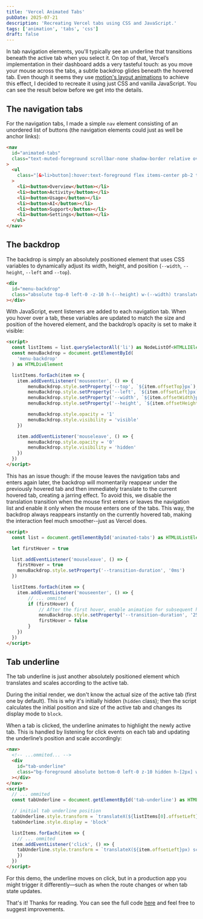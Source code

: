 ```yaml
---
title: 'Vercel Animated Tabs'
pubDate: 2025-07-21
description: 'Recreating Vercel tabs using CSS and JavaScript.'
tags: ['animation', 'tabs', 'css']
draft: false
---
```



In tab navigation elements, you'll typically see an underline that transitions beneath the active tab when you select it. On top of that, Vercel’s implementation in their dashboard adds a very tasteful touch: as you move your mouse across the tabs, a subtle backdrop glides beneath the hovered tab. Even though it seems they use [motion's layout animations](https://motion.dev/docs/react-layout-animations) to achieve this effect, I decided to recreate it using just CSS and vanilla JavaScript. You can see the result below before we get into the details.

<AnimatedTabs client:load />

## The navigation tabs

For the navigation tabs, I made a simple `nav` element consisting of an unordered list of buttons (the navigation elements could just as well be anchor links):

```html
<nav
  id="animated-tabs"
  class="text-muted-foreground scrollbar-none shadow-border relative overflow-x-auto shadow-[inset_0_-1px]"
>
  <ul
    class="[&>li>button]:hover:text-foreground flex items-center pb-2 text-sm [&>li>button]:inline-block [&>li>button]:cursor-pointer [&>li>button]:px-3 [&>li>button]:py-1 [&>li>button]:text-current [&>li>button]:transition-colors"
  >
    <li><button>Overview</button></li>
    <li><button>Activity</button></li>
    <li><button>Usage</button></li>
    <li><button>AI</button></li>
    <li><button>Support</button></li>
    <li><button>Settings</button></li>
  </ul>
</nav>
```

## The backdrop

The backdrop is simply an absolutely positioned element that uses CSS variables to dynamically adjust its width, height, and position (`--width`, `--height`, `--left` and `--top`).

```html
<div
  id="menu-backdrop"
  class="absolute top-0 left-0 -z-10 h-(--height) w-(--width) translate-x-(--left) translate-y-(--top) rounded bg-gray-300 opacity-0 transition-all duration-250 ease-in-out"
></div>
```

With JavaScript, event listeners are added to each navigation tab. When you hover over a tab, these variables are updated to match the size and position of the hovered element, and the backdrop’s opacity is set to make it visible:

```html
<script>
  const listItems = list.querySelectorAll('li') as NodeListOf<HTMLLIElement>
  const menuBackdrop = document.getElementById(
  	'menu-backdrop'
  ) as HTMLDivElement

  listItems.forEach(item => {
  	item.addEventListener('mouseenter', () => {
  		menuBackdrop.style.setProperty('--top', `${item.offsetTop}px`)
  		menuBackdrop.style.setProperty('--left', `${item.offsetLeft}px`)
  		menuBackdrop.style.setProperty('--width', `${item.offsetWidth}px`)
  		menuBackdrop.style.setProperty('--height', `${item.offsetHeight}px`)

  		menuBackdrop.style.opacity = '1'
  		menuBackdrop.style.visibility = 'visible'
  	})

  	item.addEventListener('mouseleave', () => {
  		menuBackdrop.style.opacity = '0'
  		menuBackdrop.style.visibility = 'hidden'
  	})
  })
</script>
```

This has an issue though: if the mouse leaves the navigation tabs and enters again later, the backdrop will momentarily reappear under the previously hovered tab and then immediately translate to the current hovered tab, creating a jarring effect. To avoid this, we disable the translation transition when the mouse first enters or leaves the navigation list and enable it only when the mouse enters one of the tabs. This way, the backdrop always reappears instantly on the currently hovered tab, making the interaction feel much smoother--just as Vercel does.

```html
<script>
  const list = document.getElementById('animated-tabs') as HTMLUListElement

  let firstHover = true

  list.addEventListener('mouseleave', () => {
  	firstHover = true
  	menuBackdrop.style.setProperty('--transition-duration', '0ms')
  })

  listItems.forEach(item => {
  	item.addEventListener('mouseenter', () => {
  		// ... ommited
  		if (firstHover) {
  			// After the first hover, enable animation for subsequent hovers
  			menuBackdrop.style.setProperty('--transition-duration', '250ms')
  			firstHover = false
  		}
  	})
  })
</script>
```

## Tab underline

The tab underline is just another absolutely positioned element which translates and scales according to the active tab.

During the initial render, we don't know the actual size of the active tab (first one by default). This is why it's initially hidden (`hidden` class); then the script calculates the initial position and size of the active tab and changes its display mode to `block`.

When a tab is clicked, the underline animates to highlight the newly active tab. This is handled by listening for click events on each tab and updating the underline’s position and scale accordingly:

```html
<nav>
  <!-- ...ommited... -->
  <div
    id="tab-underline"
    class="bg-foreground absolute bottom-0 left-0 z-10 hidden h-[2px] w-[100px] origin-[0_0_0] transition-transform"
  ></div>
</nav>
<script>
  // ... ommited
  const tabUnderline = document.getElementById('tab-underline') as HTMLDivElement

  // initial tab underline position
  tabUnderline.style.transform = `translateX(${listItems[0].offsetLeft}px) scaleX(${listItems[0].offsetWidth / 100})`
  tabUnderline.style.display = 'block'

  listItems.forEach(item => {
    // ... ommited
  item.addEventListener('click', () => {
    tabUnderline.style.transform = `translateX(${item.offsetLeft}px) scaleX(${item.offsetWidth / 100})`
    })
  })
</script>
```

For this demo, the underline moves on click, but in a production app you might trigger it differently—such as when the route changes or when tab state updates.

That's it! Thanks for reading. You can see the full code [here](https://github.com/vgarmes/vgarmes.github.io/blob/main/src/components/demos/animated-tabs.astro) and feel free to suggest improvements.
